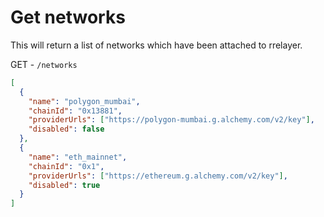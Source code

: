 # Get networks

This will return a list of networks which have been attached to rrelayer.

GET - `/networks`

```json [response]
[
  {
    "name": "polygon_mumbai",
    "chainId": "0x13881",
    "providerUrls": ["https://polygon-mumbai.g.alchemy.com/v2/key"],
    "disabled": false
  },
  {
    "name": "eth_mainnet",
    "chainId": "0x1",
    "providerUrls": ["https://ethereum.g.alchemy.com/v2/key"],
    "disabled": true
  }
]
```

